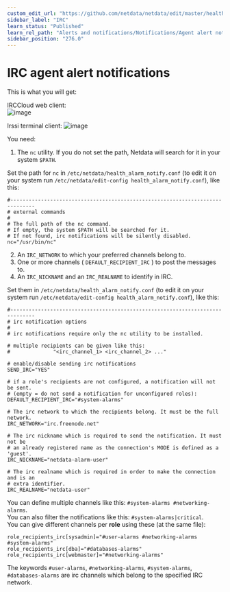 ```yaml
---
custom_edit_url: "https://github.com/netdata/netdata/edit/master/health/notifications/irc/README.md"
sidebar_label: "IRC"
learn_status: "Published"
learn_rel_path: "Alerts and notifications/Notifications/Agent alert notifications"
sidebar_position: "276.0"
---
```



# IRC agent alert notifications

This is what you will get:

IRCCloud web client:\
![image](https://user-images.githubusercontent.com/31221999/36793487-3735673e-1ca6-11e8-8880-d1d8b6cd3bc0.png)

Irssi terminal client:
![image](https://user-images.githubusercontent.com/31221999/36793486-3713ada6-1ca6-11e8-8c12-70d956ad801e.png)

You need:

1.  The `nc` utility. If you do not set the path, Netdata will search for it in your system `$PATH`.

Set the path for `nc` in `/etc/netdata/health_alarm_notify.conf` (to edit it on your system run `/etc/netdata/edit-config health_alarm_notify.conf`), like this:

```
#------------------------------------------------------------------------------
# external commands
#
# The full path of the nc command.
# If empty, the system $PATH will be searched for it.
# If not found, irc notifications will be silently disabled.
nc="/usr/bin/nc"
```

2.  Αn `IRC_NETWORK` to which your preferred channels belong to.   
3.  One or more channels ( `DEFAULT_RECIPIENT_IRC` ) to post the messages to.   
4.  An `IRC_NICKNAME` and an `IRC_REALNAME` to identify in IRC.   

Set them in `/etc/netdata/health_alarm_notify.conf` (to edit it on your system run `/etc/netdata/edit-config health_alarm_notify.conf`), like this:

```
#------------------------------------------------------------------------------
# irc notification options
#
# irc notifications require only the nc utility to be installed. 

# multiple recipients can be given like this:
#              "<irc_channel_1> <irc_channel_2> ..."

# enable/disable sending irc notifications
SEND_IRC="YES"

# if a role's recipients are not configured, a notification will not be sent.
# (empty = do not send a notification for unconfigured roles):
DEFAULT_RECIPIENT_IRC="#system-alarms"

# The irc network to which the recipients belong. It must be the full network.
IRC_NETWORK="irc.freenode.net"

# The irc nickname which is required to send the notification. It must not be 
# an already registered name as the connection's MODE is defined as a 'guest'.
IRC_NICKNAME="netdata-alarm-user"

# The irc realname which is required in order to make the connection and is an
# extra identifier.
IRC_REALNAME="netdata-user"
```

You can define multiple channels like this: `#system-alarms #networking-alarms`.\
You can also filter the notifications like this: `#system-alarms|critical`.\
You can give different channels per **role** using these (at the same file):  

```
role_recipients_irc[sysadmin]="#user-alarms #networking-alarms #system-alarms"
role_recipients_irc[dba]="#databases-alarms"
role_recipients_irc[webmaster]="#networking-alarms"
```

The keywords `#user-alarms`, `#networking-alarms`, `#system-alarms`, `#databases-alarms` are irc channels which belong to the specified IRC network.


